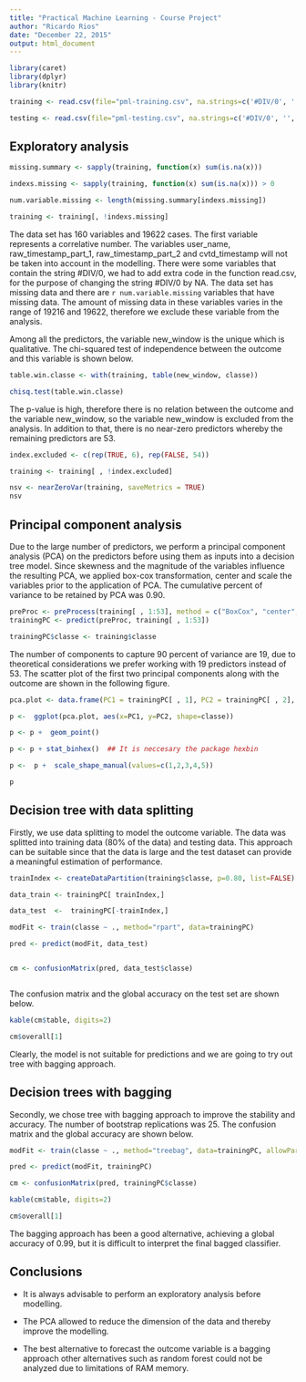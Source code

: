 ```yaml
---
title: "Practical Machine Learning - Course Project"
author: "Ricardo Rios"
date: "December 22, 2015"
output: html_document
---
```


```r
library(caret)
library(dplyr)
library(knitr)

training <- read.csv(file="pml-training.csv", na.strings=c('#DIV/0', '', 'NA', "#DIV/0!") ,stringsAsFactors = F)

testing <- read.csv(file="pml-testing.csv", na.strings=c('#DIV/0', '', 'NA', "#DIV/0!") ,stringsAsFactors = F)

```




## Exploratory analysis 


```r

missing.summary <- sapply(training, function(x) sum(is.na(x))) 

indexs.missing <- sapply(training, function(x) sum(is.na(x))) > 0 

num.variable.missing <- length(missing.summary[indexs.missing])

training <- training[, !indexs.missing]


```




The data set has 160 variables and 19622 cases. The first variable represents a correlative number. The variables user_name, raw_timestamp_part_1,  raw_timestamp_part_2 and cvtd_timestamp will not be taken into account in the modelling. There were some variables that contain the string #DIV/0, we had to add extra code in the function read.csv, for the purpose of changing the string #DIV/0 by NA. The data set has missing data and there are `r num.variable.missing`  variables that have missing data. The amount of missing data in these variables varies in the range of 19216 and 19622, therefore we exclude these variable from the analysis. 

Among all the predictors, the variable new_window is the unique which is qualitative. The chi-squared test of independence between the outcome and this variable is shown below.

```r

table.win.classe <- with(training, table(new_window, classe)) 

chisq.test(table.win.classe)


```


The p-value is high, therefore there is no relation between the outcome and the variable new_window, so the variable new_window is excluded from the analysis. In addition to that, there is no near-zero predictors whereby the remaining predictors are 53. 


```r

index.excluded <- c(rep(TRUE, 6), rep(FALSE, 54)) 

training <- training[ , !index.excluded]

nsv <- nearZeroVar(training, saveMetrics = TRUE)
nsv 


```



## Principal component analysis 

Due to the large number of predictors, we perform a principal component analysis (PCA) on the predictors before using them as inputs into a decision tree model. Since skewness and the magnitude of the variables influence the resulting PCA, we applied box-cox transformation, center and scale the variables prior to the application of PCA. The cumulative percent of variance to be retained by PCA was 0.90.     

```r

preProc <- preProcess(training[ , 1:53], method = c("BoxCox", "center", "scale",  "pca"), thresh = 0.90)
trainingPC <- predict(preProc, training[ , 1:53])

trainingPC$classe <- training$classe


```





The number of components to capture 90 percent of variance are 19, due to theoretical considerations we prefer working with 19 predictors instead of 53. The scatter plot of the first two principal components along with the outcome are shown in the following figure. 

```r

pca.plot <- data.frame(PC1 = trainingPC[ , 1], PC2 = trainingPC[ , 2], classe = training[ , 54])

p <-  ggplot(pca.plot, aes(x=PC1, y=PC2, shape=classe))

p <- p +  geom_point()

p <- p + stat_binhex()  ## It is neccesary the package hexbin

p <-  p +  scale_shape_manual(values=c(1,2,3,4,5))

p 

```


## Decision tree with data splitting 

Firstly, we use data splitting to model the outcome variable. The data was splitted into training data (80% of the data) and testing data. This approach can be suitable since that the data is large and the test dataset can provide a meaningful estimation of performance.   

```r

trainIndex <- createDataPartition(training$classe, p=0.80, list=FALSE)

data_train <- trainingPC[ trainIndex,]

data_test  <-  trainingPC[-trainIndex,]

modFit <- train(classe ~ ., method="rpart", data=trainingPC)

pred <- predict(modFit, data_test)


cm <- confusionMatrix(pred, data_test$classe)



```


The confusion matrix and the global accuracy on the test set are shown below.


```r


kable(cm$table, digits=2)


```


```r

cm$overall[1]

```

Clearly, the model is not suitable for predictions and we are going to try out tree with bagging approach.  


## Decision trees with bagging

Secondly, we chose tree with bagging approach to improve the stability and accuracy. The number of bootstrap replications was 25. The confusion matrix and the global accuracy are shown below. 
 


```r

modFit <- train(classe ~ ., method="treebag", data=trainingPC, allowParallel=TRUE) # We must install the package ipred

pred <- predict(modFit, trainingPC)

cm <- confusionMatrix(pred, trainingPC$classe)


```



```r


kable(cm$table, digits=2)


```


```r

cm$overall[1]

```
  
  
The bagging approach has been a good alternative, achieving a global accuracy of 0.99, but it is difficult to interpret the final bagged classifier.

## Conclusions 

* It is always advisable to perform an exploratory analysis before modelling.

* The PCA allowed to reduce the dimension of the data and thereby improve the modelling.

* The best alternative to forecast the outcome variable is a bagging approach other alternatives such as random forest could not be analyzed due to limitations of RAM memory. 


